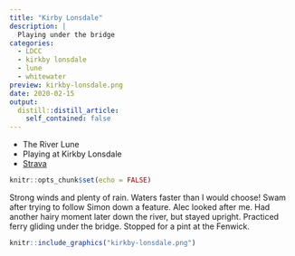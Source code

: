 ```yaml
---
title: "Kirby Lonsdale"
description: |
  Playing under the bridge
categories:
  - LDCC
  - kirkby lonsdale
  - lune
  - whitewater
preview: kirkby-lonsdale.png
date: 2020-02-15
output:
  distill::distill_article:
    self_contained: false
---
```


- The River Lune
- Playing at Kirkby Lonsdale
- [Strava](https://www.strava.com/activities/3102186901)

```r
knitr::opts_chunk$set(echo = FALSE)
```

Strong winds and plenty of rain. Waters faster than I would choose! Swam after trying to follow Simon down a feature. Alec looked after me. Had another hairy moment later down the river, but stayed upright. Practiced ferry gliding under the bridge. Stopped for a pint at the Fenwick.

```r
knitr::include_graphics("kirkby-lonsdale.png")
```


